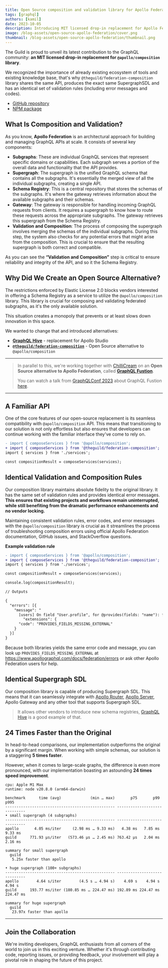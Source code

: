```yaml
---
title: Open Source composition and validation library for Apollo Federation
tags: [graphql]
authors: [kamil]
date: 2023-10-05
description: Introducing MIT licensed drop-in replacement for Apollo Federation composition library.
image: /blog-assets/open-source-apollo-federation/cover.png
thumbnail: /blog-assets/open-source-apollo-federation/thumbnail.png
---
```


The Guild is proud to unveil its latest contribution to the GraphQL community: **an MIT licensed
drop-in replacement for `@apollo/composition` library**.

We recognized the importance of already existing ecosystem of tools and existing knowledge base,
that's why `@theguild/federation-composition` library shares the same API, produces the exact same
SupergraphSDL and has an identical set of validation rules (including error messages and codes).

- [GitHub repository](https://github.com/the-guild-org/federation)
- [NPM package](https://www.npmjs.com/package/@theguild/federation-composition)

## What Is Composition and Validation?

As you know, **Apollo Federation** is an architectural approach for building and managing GraphQL
APIs at scale. It consists of several key components:

- **Subgraphs**: These are individual GraphQL services that represent specific domains or
  capabilities. Each subgraph serves a portion of the overall data and functionality that the API
  provides.
- **Supergraph**: The supergraph is the unified GraphQL schema that contains all the subgraphs. It's
  essentially the merged view of all the individual subgraphs, creating a single API.
- **Schema Registry**: This is a central repository that stores the schemas of the subgraphs. It's
  where the gateway retrieves information about the available subgraphs and their schemas.
- **Gateway**: The gateway is responsible for handling incoming GraphQL requests from clients. It
  requires a supergraph to know how to route these requests across the appropriate subgraphs. The
  gateway retrieves this supergraph from the Schema Registry.
- **Validation and Composition**: The process of composing the supergraph involves merging the
  schemas of the individual subgraphs. During this step, the system also checks for any potential
  errors that might arise from the composition. This is crucial to ensure that the resulting
  supergraph is both correct and compatible.

As you can see the **“Validation and Composition”** step is critical to ensure reliability and
integrity of the API, and so it the Schema Registry.

## Why Did We Create an Open Source Alternative?

The restrictions enforced by Elastic License 2.0 blocks vendors interested in offering a Schema
Registry as a service to utilize the `@apollo/composition` library. This library is crucial for
composing and validating federated subgraphs, as it's the only available solution.

This situation creates a monopoly that prevents or at least slows down innovation in this space.

We wanted to change that and introduced alternatives:

- **[GraphQL Hive](https://the-guild.dev/graphql/hive)** - replacement for Apollo Studio
- [**`@theguild/federation-composition`**](https://www.npmjs.com/package/@theguild/federation-composition) -
  Open Source alternative to `@apollo/composition`

---

> In parallel to this, we're working together with [ChilliCream](https://chillicream.com/) on an
> **Open Source alternative to Apollo Federation**, called
> [**GraphQL Fustion**](https://chillicream.com/blog/2023/08/15/graphql-fusion).
>
> You can watch a talk from [GraphQLConf 2023](/blog/graphqlconf-2023-recap) about GraphQL Fustion
> [here](https://graphql.org/conf/schedule/4a4e842d1cd0c06083f484d31225abd1/?name=GraphQL%20Fusion:%20Rethinking%20Distributed%20GraphQL).

---

## A Familiar API

One of the core features of our open-source replacement is its seamless compatibility with
`@apollo/composition` API. This means that transitioning to our solution is not only effortless but
also ensures that developers can continue working with the familiar interface they've come to rely
on.

```diff
- import { composeServices } from '@apollo/composition';
+ import { composeServices } from '@theguild/federation-composition';
import { services } from './services';

const compositionResult = composeServices(services);
```

## Identical Validation and Composition Rules

Our composition library maintains absolute fidelity to the original library. It has the same set of
validation rules and provides identical error messages. **This ensures that existing projects and
workflows remain uninterrupted, while still benefiting from the dramatic performance enhancements
and no vendor locking.**

Maintaining consistent validation rules, error codes, and error messages with the
`@apollo/composition` library is crucial as it streamlines the process of troubleshooting
composition errors using official Apollo Federation documentation, GitHub issues, and StackOverflow
questions.

**Example validation rule**

```diff
- import { composeServices } from '@apollo/composition';
+ import { composeServices } from '@theguild/federation-composition';
import { services } from './services';

const compositionResult = composeServices(services);

console.log(compositionResult);

// Outputs

{
  "errors": [{
    "message": "
      [users] On field "User.profile", for @provides(fields: "name"): field "Profile.name" should not be part of a @provides since it is already provided by this subgraph (it is not marked @external)",
		"extensions": {
      "code": "PROVIDES_FIELDS_MISSING_EXTERNAL"
    }
  }]
}
```

Because both libraries yields the same error code and message, you can look up
`PROVIDES_FIELDS_MISSING_EXTERNAL` at https://www.apollographql.com/docs/federation/errors or ask
other Apollo Federation users for help.

## Identical Supergraph SDL

Our composition library is capable of producing Supergraph SDL. This means that it can seamlessly
integrate with [Apollo Router](https://www.apollographql.com/docs/router/),
[Apollo Server](https://www.apollographql.com/docs/apollo-server/), Apollo Gateway and any other
tool that supports Supergraph SDL.

> It allows other vendors to introduce new schema registries,
> [GraphQL Hive](https://the-guild.dev/graphql/hive) is a good example of that.

## 24 Times Faster than the Original

In head-to-head comparisons, our implementation outperforms the original by a significant margin.
When working with simple schemas, our solution is a staggering **5 times faster**.

However, when it comes to large-scale graphs, the difference is even more pronounced, with our
implementation boasting an astounding **24 times speed improvement**.

```text
cpu: Apple M1 Max
runtime: node v20.8.0 (arm64-darwin)

benchmark      time (avg)             (min … max)       p75       p99      p995
------------------------------------------------- -----------------------------
• small supergraph (4 subgraphs)
------------------------------------------------- -----------------------------
apollo       4.05 ms/iter     (2.98 ms … 9.33 ms)   4.38 ms   7.85 ms   9.33 ms
guild      771.93 µs/iter   (573.46 µs … 2.45 ms) 763.42 µs   2.04 ms   2.16 ms

summary for small supergraph
  guild
   5.25x faster than apollo

• huge supergraph (100+ subgraphs)
------------------------------------------------- -----------------------------
apollo        4.64 s/iter        (4.5 s … 4.94 s)    4.69 s    4.94 s    4.94 s
guild      193.77 ms/iter (180.85 ms … 224.47 ms) 192.89 ms 224.47 ms 224.47 ms

summary for huge supergraph
  guild
   23.97x faster than apollo
```

---

## Join the Collaboration

We're inviting developers, GraphQL enthusiasts from all corners of the world to join us in this
exciting venture. Whether it's through contributing code, reporting issues, or providing feedback,
your involvement will play a pivotal role in shaping the future of this project.
